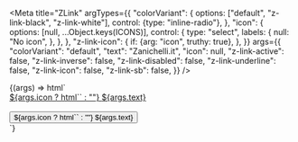 
<Meta
  title="ZLink"
  argTypes={{
    "colorVariant": {
      options: ["default", "z-link-black", "z-link-white"],
      control: {type: "inline-radio"},
    },
    "icon": {
      options: [null, ...Object.keys(ICONS)],
      control: {
        type: "select",
        labels: {
          null: "No icon",
        },
      },
    },
    "z-link-icon": {
      if: {arg: "icon", truthy: true},
    },
  }}
  args={{
    "colorVariant": "default",
    "text": "Zanichelli.it",
    "icon": null,
    "z-link-active": false,
    "z-link-inverse": false,
    "z-link-disabled": false,
    "z-link-underline": false,
    "z-link-icon": false,
    "z-link-sb": false,
  }}
/>

<Canvas>
  <Story name="ZLink">
    {(args) => html`
      <div>
        <a
          href="zanichelli.it"
          class=${classMap({
            "z-link": true,
            "z-link-black": args.colorVariant === "z-link-black",
            "z-link-white": args.colorVariant === "z-link-white",
            "z-link-active": args["z-link-active"],
            "z-link-inverse": args["z-link-inverse"],
            "z-link-disabled": args["z-link-disabled"],
            "z-link-underline": args["z-link-underline"],
            "z-link-icon": args["z-link-icon"],
            "z-link-sb": args["z-link-sb"],
          })}
        >
          ${args.icon ? html`<z-icon name=${args.icon}></z-icon>` : ""}
          <span>${args.text}</span>
        </a>
        <br />
        <br />
        <button
          class=${classMap({
            "z-link": true,
            "z-link-black": args.colorVariant === "z-link-black",
            "z-link-white": args.colorVariant === "z-link-white",
            "z-link-active": args["z-link-active"],
            "z-link-inverse": args["z-link-inverse"],
            "z-link-disabled": args["z-link-disabled"],
            "z-link-underline": args["z-link-underline"],
            "z-link-icon": args["z-link-icon"],
            "z-link-sb": args["z-link-sb"],
          })}
        >
          ${args.icon ? html`<z-icon name=${args.icon}></z-icon>` : ""}
          <span>${args.text}</span>
        </button>
      </div>
    `}
  </Story>
</Canvas>
